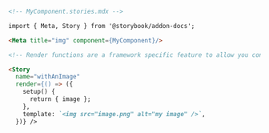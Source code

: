 ```md
<!-- MyComponent.stories.mdx -->

import { Meta, Story } from '@storybook/addon-docs';

<Meta title="img" component={MyComponent}/>

<!-- Render functions are a framework specific feature to allow you control on how the component renders -->

<Story 
  name="withAnImage"
  render={() => ({
    setup() {
      return { image };
    },
    template: `<img src="image.png" alt="my image" />`,
  })} />
```